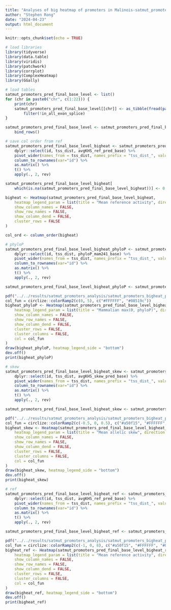 ```yaml
---
title: "Analyses of big heatmap of promoters in Malinois-satmut_promoters"
author: "Stephen Rong"
date: "2024-04-23"
output: html_document
---
```


```r
knitr::opts_chunk$set(echo = TRUE)
```

```r
# load libraries
library(tidyverse)
library(data.table)
library(viridis)
library(patchwork)
library(corrplot)
library(ComplexHeatmap)
library(GGally)

# load tables
satmut_promoters_pred_final_base_level <- list()
for (chr in paste0("chr", c(1:22))) {
	print(chr)
	satmut_promoters_pred_final_base_level[[chr]] <- as_tibble(fread(paste0("../../results/satmut_promoters_preprocess/satmut_promoters_final_base/satmut_promoters_final_base_", chr, ".txt.gz"))) %>%  
		filter(!in_all_exon_splice)
}

satmut_promoters_pred_final_base_level <- satmut_promoters_pred_final_base_level %>% 
	bind_rows()
```

```r
# save col order from ref
satmut_promoters_pred_final_base_level_bigheat <- satmut_promoters_pred_final_base_level %>% 
	dplyr::select(id, tss_dist, avgKHS_ref_pred_base) %>% 
	pivot_wider(names_from = tss_dist, names_prefix = "tss_dist_", values_from = avgKHS_ref_pred_base) %>% 
	column_to_rownames(var="id") %>% 
	as.matrix() %>% 
	t() %>%
	apply(., 2, rev)

satmut_promoters_pred_final_base_level_bigheat[
	which(is.na(satmut_promoters_pred_final_base_level_bigheat))] <- 0

bigheat <- Heatmap(satmut_promoters_pred_final_base_level_bigheat,
	heatmap_legend_param = list(title = "Mean reference activity", direction = "horizontal", title_position = "topcenter"),
	show_column_names = FALSE,
	show_row_names = FALSE,
	show_column_dend = FALSE,
	cluster_rows = FALSE
)

col_ord <- column_order(bigheat)
```

```r
# phyloP
satmut_promoters_pred_final_base_level_bigheat_phyloP <- satmut_promoters_pred_final_base_level %>% 
	dplyr::select(id, tss_dist, phyloP_mam241_base) %>% 
	pivot_wider(names_from = tss_dist, names_prefix = "tss_dist_", values_from = phyloP_mam241_base) %>% 
	column_to_rownames(var="id") %>% 
	as.matrix() %>% 
	t() %>%
	apply(., 2, rev)

satmut_promoters_pred_final_base_level_bigheat_phyloP <- satmut_promoters_pred_final_base_level_bigheat_phyloP[,col_ord]

pdf("../../results/satmut_promoters_analysis/satmut_promoters_bigheat_promoter/satmut_promoters_pred_final_base_level_bigheat_phyloP.pdf", width=45, height=15)
col_fun = circlize::colorRamp2(c(0, 5), c("#FFFFFF", "#08519c"))
bigheat_phyloP <- Heatmap(satmut_promoters_pred_final_base_level_bigheat_phyloP,
	heatmap_legend_param = list(title = "Mammalian max(0, phyloP)", direction = "horizontal", title_position = "topcenter"),
	show_column_names = FALSE,
	show_row_names = FALSE,
	show_column_dend = FALSE,
	cluster_rows = FALSE,
	cluster_columns = FALSE,
	col = col_fun
)
draw(bigheat_phyloP, heatmap_legend_side = "bottom")
dev.off()
print(bigheat_phyloP)
```

```r
# skew
satmut_promoters_pred_final_base_level_bigheat_skew <- satmut_promoters_pred_final_base_level %>% 
	dplyr::select(id, tss_dist, avgKHS_skew_pred_base) %>% 
	pivot_wider(names_from = tss_dist, names_prefix = "tss_dist_", values_from = avgKHS_skew_pred_base) %>% 
	column_to_rownames(var="id") %>% 
	as.matrix() %>% 
	t() %>%
	apply(., 2, rev)

satmut_promoters_pred_final_base_level_bigheat_skew <- satmut_promoters_pred_final_base_level_bigheat_skew[,col_ord]

pdf("../../results/satmut_promoters_analysis/satmut_promoters_bigheat_promoter/satmut_promoters_pred_final_base_level_bigheat_skew.pdf", width=45, height=15)
col_fun = circlize::colorRamp2(c(-0.5, 0, 0.5), c("#a50f15", "#FFFFFF", "#08519c"))
bigheat_skew <- Heatmap(satmut_promoters_pred_final_base_level_bigheat_skew,
	heatmap_legend_param = list(title = "Mean allelic skew", direction = "horizontal", title_position = "topcenter"),
	show_column_names = FALSE,
	show_row_names = FALSE,
	show_column_dend = FALSE,
	cluster_rows = FALSE,
	cluster_columns = FALSE,
	col = col_fun
)
draw(bigheat_skew, heatmap_legend_side = "bottom")
dev.off()
print(bigheat_skew)
```

```r
# ref
satmut_promoters_pred_final_base_level_bigheat_ref <- satmut_promoters_pred_final_base_level %>% 
	dplyr::select(id, tss_dist, avgKHS_ref_pred_base) %>% 
	pivot_wider(names_from = tss_dist, names_prefix = "tss_dist_", values_from = avgKHS_ref_pred_base) %>% 
	column_to_rownames(var="id") %>% 
	as.matrix() %>% 
	t() %>%
	apply(., 2, rev)

satmut_promoters_pred_final_base_level_bigheat_ref <- satmut_promoters_pred_final_base_level_bigheat_ref[,col_ord]

pdf("../../results/satmut_promoters_analysis/satmut_promoters_bigheat_promoter/satmut_promoters_pred_final_base_level_bigheat_ref.pdf", width=45, height=15)
col_fun = circlize::colorRamp2(c(-1, 0, 8), c("#a50f15", "#FFFFFF", "#08519c"))
bigheat_ref <- Heatmap(satmut_promoters_pred_final_base_level_bigheat_ref,
	heatmap_legend_param = list(title = "Mean reference activity", direction = "horizontal", title_position = "topcenter"),
	show_column_names = FALSE,
	show_row_names = FALSE,
	show_column_dend = FALSE,
	cluster_rows = FALSE,
	cluster_columns = FALSE,
	col = col_fun
)
draw(bigheat_ref, heatmap_legend_side = "bottom")
dev.off()
print(bigheat_ref)
```
